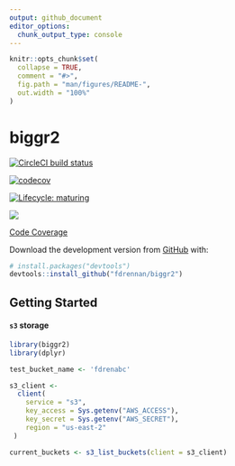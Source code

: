 ```yaml
---
output: github_document
editor_options: 
  chunk_output_type: console
---
```


<!-- README.md is generated from README.Rmd. Please edit that file -->

```r
knitr::opts_chunk$set(
  collapse = TRUE,
  comment = "#>",
  fig.path = "man/figures/README-",
  out.width = "100%"
)
```

# biggr2

<!-- badges: start -->

[![CircleCI build status](https://circleci.com/gh/fdrennan/biggr2.svg?style=svg)](https://circleci.com/gh/fdrennan/biggr2)

[![codecov](https://codecov.io/gh/fdrennan/biggr2/branch/main/graph/badge.svg?token=bql3Sg35ae)](undefined)

[![Lifecycle: maturing](https://img.shields.io/badge/lifecycle-maturing-blue.svg)](https://www.tidyverse.org/lifecycle/#maturing)

<!-- badges: end -->

![](https://codecov.io/gh/fdrennan/biggr2/commit/cffdd2c603842d321bcc29b00a78d4e1f732cfa1/graphs/sunburst.svg)

[Code Coverage](https://codecov.io/gh/fdrennan/biggr2)

Download the development version from [GitHub](https://github.com/) with:

``` r
# install.packages("devtools")
devtools::install_github("fdrennan/biggr2")
```

## Getting Started

#### `s3` storage

```r
library(biggr2)
library(dplyr)

test_bucket_name <- 'fdrenabc'

s3_client <- 
  client(
    service = "s3",
    key_access = Sys.getenv("AWS_ACCESS"),
    key_secret = Sys.getenv("AWS_SECRET"),
    region = "us-east-2"
 )
```

```r
current_buckets <- s3_list_buckets(client = s3_client)
```

